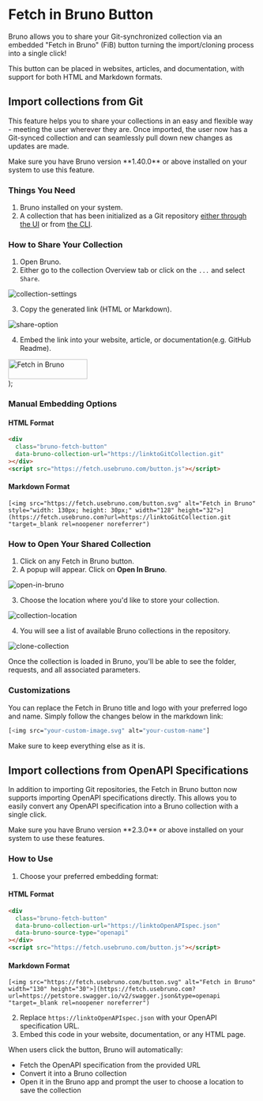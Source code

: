 
# Fetch in Bruno Button

Bruno allows you to share your Git-synchronized collection via an embedded "Fetch in Bruno" (FiB) button turning the import/cloning process into a single click!

This button can be placed in websites, articles, and documentation, with support for both HTML and Markdown formats.

## Import collections from Git

This feature helps you to share your collections in an easy and flexible way - meeting the user wherever they are. Once imported, the user now has a Git-synced collection and can seamlessly pull down new changes as updates are made.


<Callout emoji="">
  Make sure you have Bruno version **1.40.0** or above installed on your system
  to use this feature.
</Callout>


### Things You Need

1. Bruno installed on your system.
2. A collection that has been initialized as a Git repository [either through the UI](https://docs.usebruno.com/git-integration/using-gui/provider#initializing-git) or from [the CLI](https://docs.usebruno.com/git-integration/using-cli#initializing-git-in-bruno-collection).

### How to Share Your Collection

1. Open Bruno.
2. Either go to the collection Overview tab or click on the `...` and select `Share`.

![collection-settings](/screenshots/git-integration/share-collection/1-share-collection-overview.webp)

3. Copy the generated link (HTML or Markdown).

![share-option](/screenshots/git-integration/share-collection/2-share-link-html.webp)

4. Embed the link into your website, article, or documentation(e.g. GitHub Readme).

  <div style={{ display: 'flex', justifyContent: 'center', width: '100%', margin: '2rem 0' }}>
    <a href="https://fetch.usebruno.com?url=https%3A%2F%2Fgithub.com%2Fusebruno%2Fgithub-rest-api-collection" 
       target="_blank" 
       rel="noopener noreferrer">
      <img 
        src="https://fetch.usebruno.com/button.svg" 
        alt="Fetch in Bruno" 
        style={{ width: '160px', height: '40px' }} 
        width="160" 
        height="40"
      />
    </a>
  </div>
);


<BrunoButton />

### Manual Embedding Options

#### HTML Format
```html
<div
  class="bruno-fetch-button"
  data-bruno-collection-url="https://linktoGitCollection.git"
></div>
<script src="https://fetch.usebruno.com/button.js"></script>
```

#### Markdown Format
```
[<img src="https://fetch.usebruno.com/button.svg" alt="Fetch in Bruno" style="width: 130px; height: 30px;" width="128" height="32">](https://fetch.usebruno.com?url=https://linktoGitCollection.git "target=_blank rel=noopener noreferrer")
```

### How to Open Your Shared Collection

1. Click on any Fetch in Bruno button.
2. A popup will appear. Click on **Open In Bruno**.

![open-in-bruno](/screenshots/git-integration/share-collection/4-fetch-in-bruno.webp)

3. Choose the location where you'd like to store your collection.

![collection-location](/screenshots/git-integration/share-collection/5-save-location.webp)

4. You will see a list of available Bruno collections in the repository.

![clone-collection](/screenshots/git-integration/share-collection/6-cloning-collection.webp)

Once the collection is loaded in Bruno, you'll be able to see the folder, requests, and all associated parameters.

### Customizations 

You can replace the Fetch in Bruno title and logo with your preferred logo and name. Simply follow the changes below in the markdown link:

```bash 
[<img src="your-custom-image.svg" alt="your-custom-name"]
```
Make sure to keep everything else as it is.

## Import collections from OpenAPI Specifications

In addition to importing Git repositories, the Fetch in Bruno button now supports importing OpenAPI specifications directly. This allows you to easily convert any OpenAPI specification into a Bruno collection with a single click.

<Callout emoji="">
  Make sure you have Bruno version **2.3.0** or above installed on your system
  to use these features.
</Callout>

### How to Use

1. Choose your preferred embedding format:

#### HTML Format
```html
<div
  class="bruno-fetch-button"
  data-bruno-collection-url="https://linktoOpenAPIspec.json"
  data-bruno-source-type="openapi"
></div>
<script src="https://fetch.usebruno.com/button.js"></script>
```

#### Markdown Format
```
[<img src="https://fetch.usebruno.com/button.svg" alt="Fetch in Bruno" width="130" height="30">](https://fetch.usebruno.com?url=https://petstore.swagger.io/v2/swagger.json&type=openapi "target=_blank rel=noopener noreferrer")
```

2. Replace `https://linktoOpenAPIspec.json` with your OpenAPI specification URL.
3. Embed this code in your website, documentation, or any HTML page.

When users click the button, Bruno will automatically:
- Fetch the OpenAPI specification from the provided URL
- Convert it into a Bruno collection
- Open it in the Bruno app and prompt the user to choose a location to save the collection

